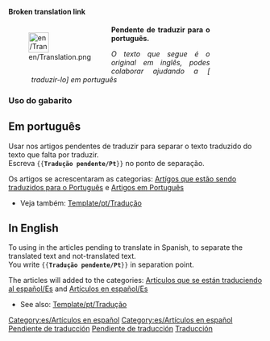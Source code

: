 <noinclude>'''Broken translation link'''</noinclude><div style="width: 400px; margin: .5cm 0; clear: left"><div style="float: left">[[File:en/Translation.png|40px|left]]</div>
<div class="plainlinks" style="margin-left: 1.2cm; text-align: justify"><p style="border-bottom: 1px solid #8888aa">'''Pendente de traduzir para o português.'''</p>
<p style="font-size: 90%">''O texto que segue é o original em inglês, podes colaborar ajudando a [{{fullurl:{{FULLPAGENAME}}|action=edit}} traduzir-lo] em português''</p></div></div>
<includeonly>{{{1|[[Category:es/Artículos que se están traduciendo al español]]}}}[[Category:es/Artículos en español]]</includeonly><noinclude>
===Uso do gabarito===
==Em português==
Usar nos artigos pendentes de traduzir para separar o texto traduzido do texto que falta por traduzir.<br/>
Escreva <code><nowiki>{{</nowiki>'''Tradução pendente/Pt'''<nowiki>}}</nowiki></code> no ponto de separação.

Os artigos se acrescentaram as categorias: [[Category/pt/Artígos que estão sendo traduzidos para o Português|Artígos que estão sendo traduzidos para o Português]] e [[Category/pt/Artigos em Português|Artigos em Português]]

* Veja também: [[Template/pt/Tradução]]

==In English==
To using in the articles pending to translate in Spanish, to separate the translated text and not-translated text.<br/>
You write <code><nowiki>{{</nowiki>'''Tradução pendente/Pt'''<nowiki>}}</nowiki></code> in separation point.

The articles will added to the categories: [[Category/es/Artículos que se están traduciendo al español|Artículos que se están traduciendo al español/Es]] and [[Category/es/Artículos en español|Artículos en español/Es]]

*See also: [[Template/pt/Tradução]]

[[Category:es/Artículos en español]][[Category:es/Cajas de mensajes|Pendiente de traducción]][[Category:es/Plantillas|Pendiente de traducción]][[Category:es/Traducción|Traducción]]
</noinclude>